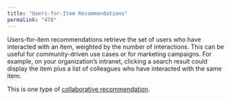 ```yaml
---
title: "Users-for-Item Recommendations"
permalink: "478"
---
```


Users-for-item recommendations retrieve the set of users who have interacted with an item, weighted by the number of interactions. This can be useful for community-driven use cases or for marketing campaigns. For example, on your organization’s intranet, clicking a search result could display the item plus a list of colleagues who have interacted with the same item.

This is one type of [collaborative recommendation](/fusion/5.9/475/methods-for-recommendations-and-boosting#content-based-vs-collaborative).